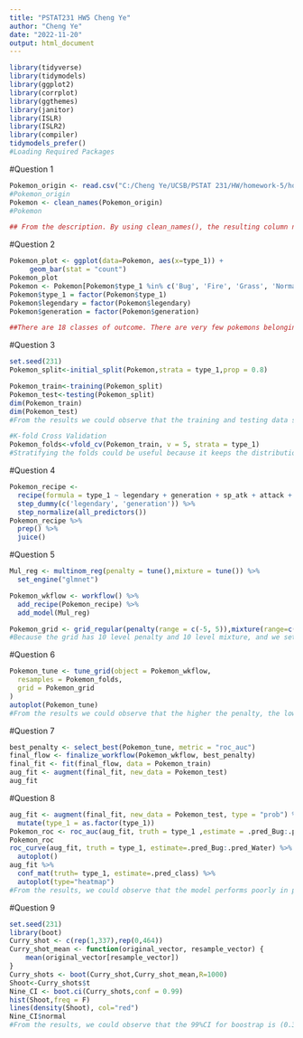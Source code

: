 ---
title: "PSTAT231 HW5 Cheng Ye"
author: "Cheng Ye"
date: "2022-11-20"
output: html_document
---

```{r setup, include=FALSE}
library(tidyverse)
library(tidymodels)
library(ggplot2)
library(corrplot)
library(ggthemes)
library(janitor)
library(ISLR)
library(ISLR2)
library(compiler)
tidymodels_prefer()
#Loading Required Packages

```
#Question 1
```{r}
Pokemon_origin <- read.csv("C:/Cheng Ye/UCSB/PSTAT 231/HW/homework-5/homework-5/data/pokemon.csv")
#Pokemon_origin
Pokemon <- clean_names(Pokemon_origin)
#Pokemon

## From the description. By using clean_names(), the resulting column names are change to a format that only consist of the underscore, numbers, and letters. It is useful as in it makes calling variables easier and gets rid of unreadable characters.


```

#Question 2
```{r}
Pokemon_plot <- ggplot(data=Pokemon, aes(x=type_1)) +
     geom_bar(stat = "count")
Pokemon_plot
Pokemon <- Pokemon[Pokemon$type_1 %in% c('Bug', 'Fire', 'Grass', 'Normal', 'Water', 'Psychic'), ]
Pokemon$type_1 = factor(Pokemon$type_1)
Pokemon$legendary = factor(Pokemon$legendary)
Pokemon$generation = factor(Pokemon$generation) 

##There are 18 classes of outcome. There are very few pokemons belonging to the flying type.


```
#Question 3
```{r}
set.seed(231)
Pokemon_split<-initial_split(Pokemon,strata = type_1,prop = 0.8)

Pokemon_train<-training(Pokemon_split)
Pokemon_test<-testing(Pokemon_split)
dim(Pokemon_train)
dim(Pokemon_test)
#From the results we could observe that the training and testing data sets have desired number of observations

#K-fold Cross Validation
Pokemon_folds<-vfold_cv(Pokemon_train, v = 5, strata = type_1)
#Stratifying the folds could be useful because it keeps the distribution, aka the proportion of variable types in each fold to be the same so that it is easier for us to analyze and avoid overfitting.
```

#Question 4
```{r}
Pokemon_recipe <- 
  recipe(formula = type_1 ~ legendary + generation + sp_atk + attack + speed + defense + hp + sp_def, data = Pokemon_train) %>% 
  step_dummy(c('legendary', 'generation')) %>%
  step_normalize(all_predictors())
Pokemon_recipe %>% 
  prep() %>% 
  juice()

```
#Question 5
```{r}
Mul_reg <- multinom_reg(penalty = tune(),mixture = tune()) %>% 
  set_engine("glmnet")

Pokemon_wkflow <- workflow() %>% 
  add_recipe(Pokemon_recipe) %>% 
  add_model(Mul_reg)

Pokemon_grid <- grid_regular(penalty(range = c(-5, 5)),mixture(range=c(0,1)), levels = 10)
#Because the grid has 10 level penalty and 10 level mixture, and we set 5 folds, so there are 500 models to be fitted in total
```

#Question 6
```{r}
Pokemon_tune <- tune_grid(object = Pokemon_wkflow,
  resamples = Pokemon_folds, 
  grid = Pokemon_grid
)
autoplot(Pokemon_tune)
#From the results we could observe that the higher the penalty, the lower the accuracy. Larger/Smaller value of regularization determines ROC_AUC and accuracy
```
#Question 7
```{r}
best_penalty <- select_best(Pokemon_tune, metric = "roc_auc")
final_flow <- finalize_workflow(Pokemon_wkflow, best_penalty)
final_fit <- fit(final_flow, data = Pokemon_train)
aug_fit <- augment(final_fit, new_data = Pokemon_test)
aug_fit
```
#Question 8
```{r}
aug_fit <- augment(final_fit, new_data = Pokemon_test, type = "prob") %>% 
  mutate(type_1 = as.factor(type_1)) 
Pokemon_roc <- roc_auc(aug_fit, truth = type_1 ,estimate = .pred_Bug:.pred_Water)
Pokemon_roc
roc_curve(aug_fit, truth = type_1, estimate=.pred_Bug:.pred_Water) %>%
  autoplot() 
aug_fit %>% 
  conf_mat(truth= type_1, estimate=.pred_class) %>% 
  autoplot(type="heatmap")
#From the results, we could observe that the model performs poorly in predicting grass and fire types. From the heat map, the model doesn't perform well besides predicting the normal type. I think the independent variables have little correlations to the response variable so that we cannot come up with a logical prediction between them.


```
#Question 9
```{r warning = FALSE}
set.seed(231)
library(boot)
Curry_shot <- c(rep(1,337),rep(0,464))
Curry_shot_mean <- function(original_vector, resample_vector) {
    mean(original_vector[resample_vector])
}
Curry_shots <- boot(Curry_shot,Curry_shot_mean,R=1000)
Shoot<-Curry_shots$t
Nine_CI <- boot.ci(Curry_shots,conf = 0.99)
hist(Shoot,freq = F)
lines(density(Shoot), col="red")
Nine_CI$normal
#From the results, we could observe that the 99%CI for boostrap is (0.3742098 0.4661448)
```







